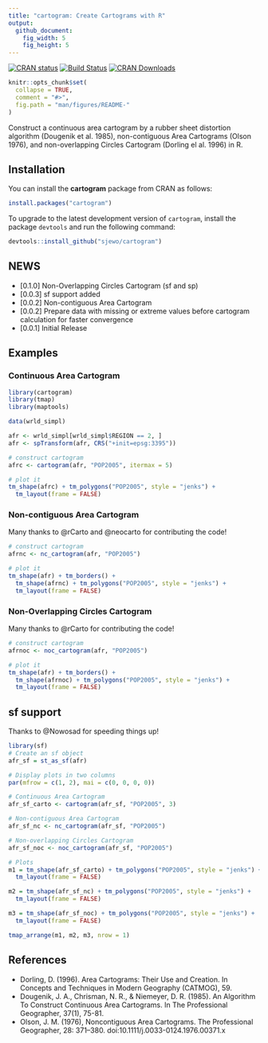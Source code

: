```yaml
---
title: "cartogram: Create Cartograms with R"
output:
  github_document:
    fig_width: 5
    fig_height: 5
---
```


[![CRAN status](http://www.r-pkg.org/badges/version/cartogram)](https://cran.r-project.org/package=cartogram)
[![Build Status](https://travis-ci.org/sjewo/cartogram.svg?branch=master)](https://travis-ci.org/sjewo/cartogram)
[![CRAN Downloads](http://cranlogs.r-pkg.org/badges/cartogram)](https://cran.r-project.org/package=cartogram)

```r
knitr::opts_chunk$set(
  collapse = TRUE,
  comment = "#>",
  fig.path = "man/figures/README-"
)
```

Construct a continuous area cartogram by a rubber sheet distortion algorithm (Dougenik et al. 1985), non-contiguous Area Cartograms (Olson 1976), and non-overlapping Circles Cartogram (Dorling el al. 1996) in R.

## Installation

You can install the **cartogram** package from CRAN as follows:

```r
install.packages("cartogram")
```

To upgrade to the latest development version of `cartogram`, install the package `devtools` and run the following command:

```r
devtools::install_github("sjewo/cartogram")
```

## NEWS

* [0.1.0] Non-Overlapping Circles Cartogram (sf and sp)
* [0.0.3] sf support added
* [0.0.2] Non-contiguous Area Cartogram
* [0.0.2] Prepare data with missing or extreme values before cartogram calculation for faster convergence
* [0.0.1] Initial Release

## Examples

### Continuous Area Cartogram

```r
library(cartogram)
library(tmap)
library(maptools)

data(wrld_simpl)

afr <- wrld_simpl[wrld_simpl$REGION == 2, ]
afr <- spTransform(afr, CRS("+init=epsg:3395"))

# construct cartogram
afrc <- cartogram(afr, "POP2005", itermax = 5)

# plot it
tm_shape(afrc) + tm_polygons("POP2005", style = "jenks") +
  tm_layout(frame = FALSE)
```

### Non-contiguous Area Cartogram

Many thanks to @rCarto and @neocarto for contributing the code!

```r
# construct cartogram
afrnc <- nc_cartogram(afr, "POP2005")

# plot it
tm_shape(afr) + tm_borders() +
  tm_shape(afrnc) + tm_polygons("POP2005", style = "jenks") +
  tm_layout(frame = FALSE)
```

### Non-Overlapping Circles Cartogram

Many thanks to @rCarto for contributing the code!

```r
# construct cartogram
afrnoc <- noc_cartogram(afr, "POP2005")

# plot it
tm_shape(afr) + tm_borders() +
  tm_shape(afrnoc) + tm_polygons("POP2005", style = "jenks") +
  tm_layout(frame = FALSE)
```

## sf support

Thanks to @Nowosad for speeding things up!

```r
library(sf)
# Create an sf object
afr_sf = st_as_sf(afr)

# Display plots in two columns
par(mfrow = c(1, 2), mai = c(0, 0, 0, 0))

# Continuous Area Cartogram
afr_sf_carto <- cartogram(afr_sf, "POP2005", 3)

# Non-contiguous Area Cartogram
afr_sf_nc <- nc_cartogram(afr_sf, "POP2005")

# Non-overlapping Circles Cartogram
afr_sf_noc <- noc_cartogram(afr_sf, "POP2005")

# Plots
m1 = tm_shape(afr_sf_carto) + tm_polygons("POP2005", style = "jenks") +
  tm_layout(frame = FALSE)

m2 = tm_shape(afr_sf_nc) + tm_polygons("POP2005", style = "jenks") +
  tm_layout(frame = FALSE)

m3 = tm_shape(afr_sf_noc) + tm_polygons("POP2005", style = "jenks") +
  tm_layout(frame = FALSE)

tmap_arrange(m1, m2, m3, nrow = 1)
```

## References

* Dorling, D. (1996). Area Cartograms: Their Use and Creation. In Concepts and Techniques in Modern Geography (CATMOG), 59.
* Dougenik, J. A., Chrisman, N. R., & Niemeyer, D. R. (1985). An Algorithm To Construct Continuous Area Cartograms. In The Professional Geographer, 37(1), 75-81.
* Olson, J. M. (1976), Noncontiguous Area Cartograms. The Professional Geographer, 28: 371–380. doi:10.1111/j.0033-0124.1976.00371.x

